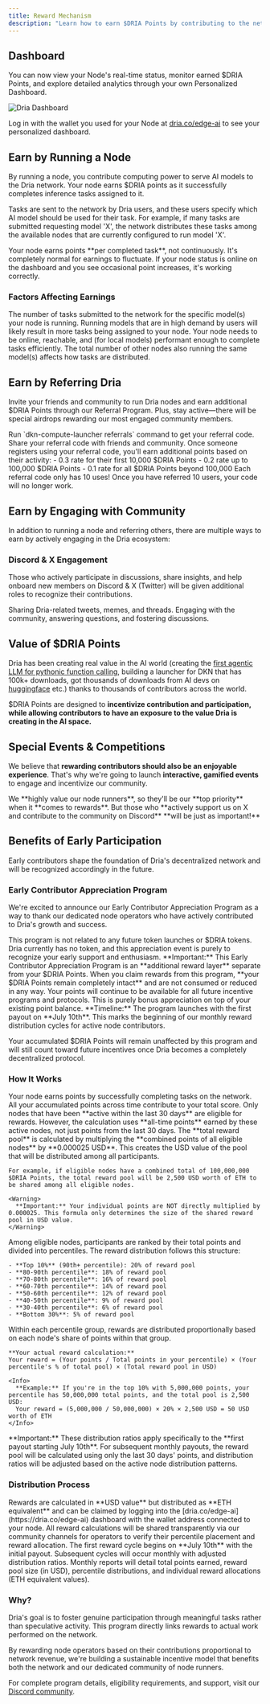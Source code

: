 ```yaml
---
title: Reward Mechanism
description: "Learn how to earn $DRIA Points by contributing to the network"
---
```


## Dashboard

You can now view your Node's real-time status, monitor earned $DRIA Points, and explore detailed analytics through your own Personalized Dashboard.

<Frame>
  <img src="/images/dashboard.jpeg" alt="Dria Dashboard" />
</Frame>

Log in with the wallet you used for your Node at [dria.co/edge-ai](https://dria.co/edge-ai) to see your personalized dashboard.

## Earn by Running a Node

By running a node, you contribute computing power to serve AI models to the Dria network. Your node earns $DRIA points as it successfully completes inference tasks assigned to it.

Tasks are sent to the network by Dria users, and these users specify which AI model should be used for their task. For example, if many tasks are submitted requesting model 'X', the network distributes these tasks among the available nodes that are currently configured to run model 'X'.

<Info>
  Your node earns points **per completed task**, not continuously. It's completely normal for earnings to fluctuate. If your node status is online on the dashboard and you see occasional point increases, it's working correctly.
</Info>


### Factors Affecting Earnings

<CardGroup cols={2}>
  <Card title="Task Availability" icon="tasks">
    The number of tasks submitted to the network for the specific model(s) your node is running.
  </Card>
  <Card title="Model Selection" icon="microchip">
    Running models that are in high demand by users will likely result in more tasks being assigned to your node.
  </Card>
  <Card title="Node Performance" icon="gauge-high">
    Your node needs to be online, reachable, and (for local models) performant enough to complete tasks efficiently.
  </Card>
  <Card title="Number of Nodes" icon="network-wired">
    The total number of other nodes also running the same model(s) affects how tasks are distributed.
  </Card>
</CardGroup>

## Earn by Referring Dria

Invite your friends and community to run Dria nodes and earn additional $DRIA Points through our Referral Program. Plus, stay active—there will be special airdrops rewarding our most engaged community members.

<Steps>
  <Step title="Get a Referral Code">
    Run `dkn-compute-launcher referrals` command to get your referral code.
  </Step>
  <Step title="Share Your Code">
    Share your referral code with friends and community.
  </Step>
  <Step title="Earn Points">
    Once someone registers using your referral code, you'll earn additional points based on their activity:
    - 0.3 rate for their first 10,000 $DRIA Points
    - 0.2 rate up to 100,000 $DRIA Points
    - 0.1 rate for all $DRIA Points beyond 100,000
  </Step>
</Steps>

<Warning>
  Each referral code only has 10 uses! Once you have referred 10 users, your code will no longer work.
</Warning>

## Earn by Engaging with Community

In addition to running a node and referring others, there are multiple ways to earn by actively engaging in the Dria ecosystem:

### Discord & X Engagement

Those who actively participate in discussions, share insights, and help onboard new members on Discord & X (Twitter) will be given additional roles to recognize their contributions.

<Check>
  Sharing Dria-related tweets, memes, and threads.
</Check>
<Check>
  Engaging with the community, answering questions, and fostering discussions.
</Check>

## Value of $DRIA Points

Dria has been creating real value in the AI world (creating the [first agentic LLM for pythonic function calling](https://x.com/driaforall/status/1878840572737421766), building a launcher for DKN that has 100k+ downloads, got thousands of downloads from AI devs on [huggingface](https://huggingface.co/driaforall) etc.) thanks to thousands of contributors across the world. 

$DRIA Points are designed to **incentivize contribution and participation, while allowing contributors to have an exposure to the value Dria is creating in the AI space.** 


## Special Events & Competitions

We believe that **rewarding contributors should also be an enjoyable experience**. That's why we're going to launch **interactive, gamified events** to engage and incentivize our community.

<Note>
  We **highly value our node runners**, so they'll be our **top priority** when it **comes to rewards**. But those who **actively support us on X and contribute to the community on Discord** **will be just as important!**
</Note>

## Benefits of Early Participation

Early contributors shape the foundation of Dria's decentralized network and will be recognized accordingly in the future.

### Early Contributor Appreciation Program

We're excited to announce our Early Contributor Appreciation Program as a way to thank our dedicated node operators who have actively contributed to Dria's growth and success.

<Info>
  This program is not related to any future token launches or $DRIA tokens. Dria currently has no token, and this appreciation event is purely to recognize your early support and enthusiasm.
</Info>

<Note>
  **Important:** This Early Contributor Appreciation Program is an **additional reward layer** separate from your $DRIA Points. When you claim rewards from this program, **your $DRIA Points remain completely intact** and are not consumed or reduced in any way. Your points will continue to be available for all future incentive programs and protocols. This is purely bonus appreciation on top of your existing point balance.
</Note>

<Warning>
  **Timeline:** The program launches with the first payout on **July 10th**. This marks the beginning of our monthly reward distribution cycles for active node contributors.
</Warning>

Your accumulated $DRIA Points will remain unaffected by this program and will still count toward future incentives once Dria becomes a completely decentralized protocol.

### How It Works

<Steps>
  <Step title="Earn $DRIA Points">
    Your node earns points by successfully completing tasks on the network. All your accumulated points across time contribute to your total score.
  </Step>
  <Step title="Eligibility & Point Calculation">
    Only nodes that have been **active within the last 30 days** are eligible for rewards. However, the calculation uses **all-time points** earned by these active nodes, not just points from the last 30 days.
  </Step>
  <Step title="Reward Pool Creation">
    The **total reward pool** is calculated by multiplying the **combined points of all eligible nodes** by **0.000025 USD**. This creates the USD value of the pool that will be distributed among all participants.
    
    For example, if eligible nodes have a combined total of 100,000,000 $DRIA Points, the total reward pool will be 2,500 USD worth of ETH to be shared among all eligible nodes.
    
    <Warning>
      **Important:** Your individual points are NOT directly multiplied by 0.000025. This formula only determines the size of the shared reward pool in USD value.
    </Warning>
  </Step>
  <Step title="Percentile Distribution">
    Among eligible nodes, participants are ranked by their total points and divided into percentiles. The reward distribution follows this structure:
    
    - **Top 10%** (90th+ percentile): 20% of reward pool
    - **80-90th percentile**: 18% of reward pool  
    - **70-80th percentile**: 16% of reward pool
    - **60-70th percentile**: 14% of reward pool
    - **50-60th percentile**: 12% of reward pool
    - **40-50th percentile**: 9% of reward pool
    - **30-40th percentile**: 6% of reward pool
    - **Bottom 30%**: 5% of reward pool
  </Step>
  <Step title="Individual Rewards">
    Within each percentile group, rewards are distributed proportionally based on each node's share of points within that group.
    
    **Your actual reward calculation:**
    Your reward = (Your points / Total points in your percentile) × (Your percentile's % of total pool) × (Total reward pool in USD)
    
    <Info>
      **Example:** If you're in the top 10% with 5,000,000 points, your percentile has 50,000,000 total points, and the total pool is 2,500 USD:
      Your reward = (5,000,000 / 50,000,000) × 20% × 2,500 USD = 50 USD worth of ETH
    </Info>
  </Step>
</Steps>

<Warning>
  **Important:** These distribution ratios apply specifically to the **first payout starting July 10th**. For subsequent monthly payouts, the reward pool will be calculated using only the last 30 days' points, and distribution ratios will be adjusted based on the active node distribution patterns.
</Warning>

### Distribution Process

<CardGroup cols={2}>
  <Card title="Claiming Rewards" icon="wallet">
    Rewards are calculated in **USD value** but distributed as **ETH equivalent** and can be claimed by logging into the [dria.co/edge-ai](https://dria.co/edge-ai) dashboard with the wallet address connected to your node.
  </Card>
  <Card title="Verification" icon="magnifying-glass">
    All reward calculations will be shared transparently via our community channels for operators to verify their percentile placement and reward allocation.
  </Card>
  <Card title="Timeline" icon="calendar">
    The first reward cycle begins on **July 10th** with the initial payout. Subsequent cycles will occur monthly with adjusted distribution ratios.
  </Card>
  <Card title="Reporting" icon="chart-bar">
    Monthly reports will detail total points earned, reward pool size (in USD), percentile distributions, and individual reward allocations (ETH equivalent values).
  </Card>
</CardGroup>

### Why?

<Warning>
  Dria's goal is to foster genuine participation through meaningful tasks rather than speculative activity. This program directly links rewards to actual work performed on the network.
</Warning>

By rewarding node operators based on their contributions proportional to network revenue, we're building a sustainable incentive model that benefits both the network and our dedicated community of node runners.

For complete program details, eligibility requirements, and support, visit our [Discord community](https://discord.gg/dria). 